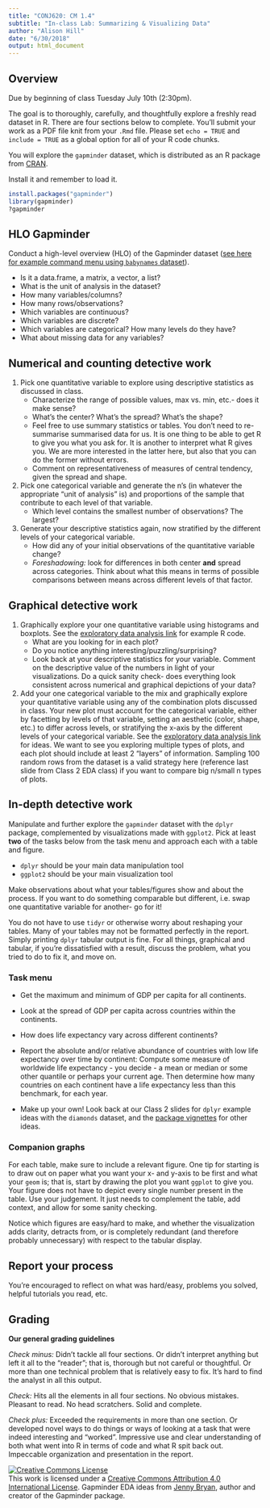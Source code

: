 ```yaml
---
title: "CONJ620: CM 1.4"
subtitle: "In-class Lab: Summarizing & Visualizing Data"
author: "Alison Hill"
date: "6/30/2018"
output: html_document
---
```

## Overview

Due by beginning of class Tuesday July 10th (2:30pm).

The goal is to thoroughly, carefully, and thoughtfully explore a freshly read dataset in R. There are four sections below to complete. You'll submit your work as a PDF file knit from your `.Rmd` file. Please set `echo = TRUE` and `include = TRUE` as a global option for all of your R code chunks.

You will explore the `gapminder` dataset, which is distributed as an R package from [CRAN](https://cran.r-project.org/web/packages/gapminder/index.html). 

Install it and remember to load it. 

``` r
install.packages("gapminder")
library(gapminder)
?gapminder
```

## HLO Gapminder

Conduct a high-level overview (HLO) of the Gapminder dataset ([see here for example command menu using `babynames` dataset](http://cslu.ohsu.edu/~presmane/courses/MATH630/Math_530-630_Class_0.html)).

  * Is it a data.frame, a matrix, a vector, a list?
  * What is the unit of analysis in the dataset?
  * How many variables/columns?
  * How many rows/observations?
  * Which variables are continuous?
  * Which variables are discrete?
  * Which variables are categorical? How many levels do they have?
  * What about missing data for any variables?

## Numerical and counting detective work

1. Pick one quantitative variable to explore using descriptive statistics as discussed in class.
    * Characterize the range of possible values, max vs. min, etc.- does it make sense?
    * What's the center? What's the spread? What's the shape? 
    * Feel free to use summary statistics or tables. You don't need to re-summarise summarised data for us. It is one thing to be able to get R to give you what you ask for. It is another to interpret what R gives you. We are more interested in the latter here, but also that you can do the former without errors.
    * Comment on representativeness of measures of central tendency, given the spread and shape.

2. Pick one categorical variable and generate the n's (in whatever the appropriate "unit of analysis" is) and proportions of the sample that contribute to each level of that variable.
    * Which level contains the smallest number of observations? The largest?

3. Generate your descriptive statistics again, now stratified by the different levels of your categorical variable.
    * How did any of your initial observations of the quantitative variable change? 
    * _Foreshadowing:_ look for differences in both center __and__ spread across categories. Think about what this means in terms of possible comparisons between means across different levels of that factor.

## Graphical detective work

1. Graphically explore your one quantitative variable using histograms and boxplots. See the [exploratory data analysis link](http://cslu.ohsu.edu/~presmane/courses/MATH630/Math_530-630_Class_2_EDA_four_dists.html) for example R code.
    * What are you looking for in each plot?
    * Do you notice anything interesting/puzzling/surprising?
    * Look back at your descriptive statistics for your variable. Comment on the descriptive value of the numbers in light of your visualizations. Do a quick sanity check- does everything look consistent across numerical and graphical depictions of your data?

2. Add your one categorical variable to the mix and graphically explore your quantitative variable using any of the combination plots discussed in class. Your new plot must account for the categorical variable, either by facetting by levels of that variable, setting an aesthetic (color, shape, etc.) to differ across levels, or stratifying the x-axis by the different levels of your categorical variable. See the [exploratory data analysis link](http://cslu.ohsu.edu/~presmane/courses/MATH630/Math_530-630_Class_2_EDA_four_dists.html) for ideas. We want to see you exploring multiple types of plots, and each plot should include at least 2 "layers" of information. Sampling 100 random rows from the dataset is a valid strategy here (reference last slide from Class 2 EDA class) if you want to compare big n/small n types of plots.

## In-depth detective work

Manipulate and further explore the `gapminder` dataset with the `dplyr` package, complemented by visualizations made with `ggplot2`. Pick at least __two__ of the tasks below from the task menu and approach each with a table and figure. 

  * `dplyr` should be your main data manipulation tool
  * `ggplot2` should be your main visualization tool
  
Make observations about what your tables/figures show and about the process. If you want to do something comparable but different, i.e. swap one quantitative variable for another- go for it!

You do not have to use `tidyr` or otherwise worry about reshaping your tables. Many of your tables may not be formatted perfectly in the report. Simply printing `dplyr` tabular output is fine. For all things, graphical and tabular, if you're dissatisfied with a result, discuss the problem, what you tried to do to fix it, and move on.

### Task menu

* Get the maximum and minimum of GDP per capita for all continents.

* Look at the spread of GDP per capita across countries within the continents.

* How does life expectancy vary across different continents?

* Report the absolute and/or relative abundance of countries with low life expectancy over time by continent: Compute some measure of worldwide life expectancy - you decide - a mean or median or some other quantile or perhaps your current age. Then determine how many countries on each continent have a life expectancy less than this benchmark, for each year.

* Make up your own! Look back at our Class 2 slides for `dplyr` example ideas with the `diamonds` dataset, and the [package vignettes](https://cran.rstudio.com/web/packages/dplyr/vignettes/introduction.html) for other ideas.

### Companion graphs

For each table, make sure to include a relevant figure. One tip for starting is to draw out on paper what you want your x- and y-axis to be first and what your `geom` is; that is, start by drawing the plot you want `ggplot` to give you. Your figure does not have to depict every single number present in the table. Use your judgement. It just needs to complement the table, add context, and allow for some sanity checking.

Notice which figures are easy/hard to make, and whether the visualization adds clarity, detracts from, or is completely redundant (and therefore probably unnecessary) with respect to the tabular display. 


## Report your process

You're encouraged to reflect on what was hard/easy, problems you solved, helpful tutorials you read, etc.

## Grading

__Our general grading guidelines__

_Check minus:_ Didn't tackle all four sections. Or didn't interpret anything but left it all to the "reader"; that is, thorough but not careful or thoughtful. Or more than one technical problem that is relatively easy to fix. It's hard to find the analyst in all this output.

_Check:_ Hits all the elements in all four sections. No obvious mistakes. Pleasant to read. No head scratchers. Solid and complete.

_Check plus:_ Exceeded the requirements in more than one section. Or developed novel ways to do things or ways of looking at a task that were indeed interesting and "worked". Impressive use and clear understanding of both what went into R in terms of code and what R spit back out. Impeccable organization and presentation in the report.

<div class="jumbotron">
  <a rel="license" href="http://creativecommons.org/licenses/by/4.0/"><img alt="Creative Commons License" style="border-width:0" src="https://i.creativecommons.org/l/by/4.0/88x31.png" /></a><br />This work is licensed under a <a rel="license" href="http://creativecommons.org/licenses/by/4.0/">Creative Commons Attribution 4.0 International License</a>. Gapminder EDA ideas from [Jenny Bryan](https://cran.r-project.org/web/packages/gapminder/index.html), author and creator of the Gapminder package.  
</div>